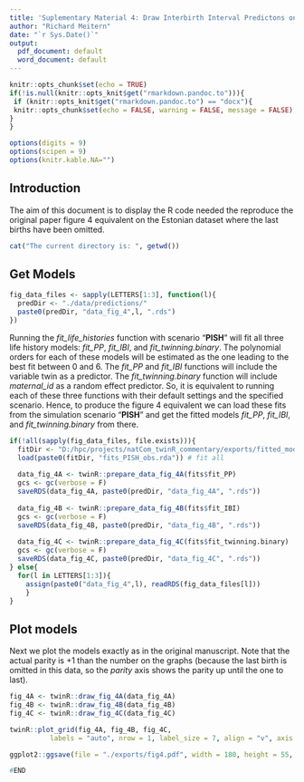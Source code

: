 ```yaml
---
title: 'Suplementary Material 4: Draw Interbirth Interval Predictons on the Last Birth Omited Data'
author: "Richard Meitern"
date: "`r Sys.Date()`"
output:
  pdf_document: default
  word_document: default
---
```


```r
knitr::opts_chunk$set(echo = TRUE)
if(!is.null(knitr::opts_knit$get("rmarkdown.pandoc.to"))){
 if (knitr::opts_knit$get("rmarkdown.pandoc.to") == "docx"){
 knitr::opts_chunk$set(echo = FALSE, warning = FALSE, message = FALSE)
} 
}

options(digits = 9)
options(scipen = 9)
options(knitr.kable.NA="")
```

## Introduction

The aim of this document is to display the R code needed the reproduce the original paper figure 4 equivalent on the Estonian dataset where the last births have been omitted.


```r
cat("The current directory is: ", getwd())
```

## Get Models

```r
fig_data_files <- sapply(LETTERS[1:3], function(l){
  predDir <- "./data/predictions/"
  paste0(predDir, "data_fig_4",l, ".rds")
})
```

Running the *fit_life_histories* function with scenario “**PISH**” will fit all three life history models: *fit_PP*, *fit_IBI*, and *fit_twinning.binary*. The polynomial orders for each of these models will be estimated as the one leading to the best fit between 0 and 6. The *fit_PP* and *fit_IBI* functions will include the variable twin as a predictor. The *fit_twinning.binary* function will include *maternal_id* as a random effect predictor. So, it is equivalent to running each of these three functions with their default settings and the specified scenario. Hence, to produce the figure 4 equivalent we can load  these fits from the simulation scenario “**PISH**” and get the fitted models *fit_PP*, *fit_IBI*, and *fit_twinning.binary* from there.

```r
if(!all(sapply(fig_data_files, file.exists))){
  fitDir <- "D:/hpc/projects/natCom_twinR_commentary/exports/fitted_models_EE_nl/"
  load(paste0(fitDir, "fits_PISH_obs.rda")) # fit all
  
  data_fig_4A <- twinR::prepare_data_fig_4A(fits$fit_PP)
  gcs <- gc(verbose = F)
  saveRDS(data_fig_4A, paste0(predDir, "data_fig_4A", ".rds"))
  
  data_fig_4B <- twinR::prepare_data_fig_4B(fits$fit_IBI)
  gcs <- gc(verbose = F)
  saveRDS(data_fig_4B, paste0(predDir, "data_fig_4B", ".rds"))
  
  data_fig_4C <- twinR::prepare_data_fig_4C(fits$fit_twinning.binary)
  gcs <- gc(verbose = F)
  saveRDS(data_fig_4C, paste0(predDir, "data_fig_4C", ".rds"))
} else{
  for(l in LETTERS[1:3]){
    assign(paste0("data_fig_4",l), readRDS(fig_data_files[l]))
    }
}

```

## Plot models 

Next we plot the models exactly as in the original manuscript. Note that the actual parity is +1 than the number on the graphs (because the last birth is omitted in this data, so the *parity* axis shows the parity up until the one to last).

```r
fig_4A <- twinR::draw_fig_4A(data_fig_4A)
fig_4B <- twinR::draw_fig_4B(data_fig_4B)
fig_4C <- twinR::draw_fig_4C(data_fig_4C)
```

```r
twinR::plot_grid(fig_4A, fig_4B, fig_4C,
          labels = "auto", nrow = 1, label_size = 7, align = "v", axis = "lr")
```


```r
ggplot2::ggsave(file = "./exports/fig4.pdf", width = 180, height = 55, units = "mm")
```








```r
#END
```

